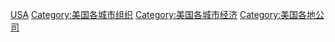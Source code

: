 [[Category:各國各城市公司|USA]]
[[Category:美国各城市组织|Category:美国各城市组织]]
[[Category:美国各城市经济|Category:美国各城市经济]]
[[Category:美国各地公司|Category:美国各地公司]]